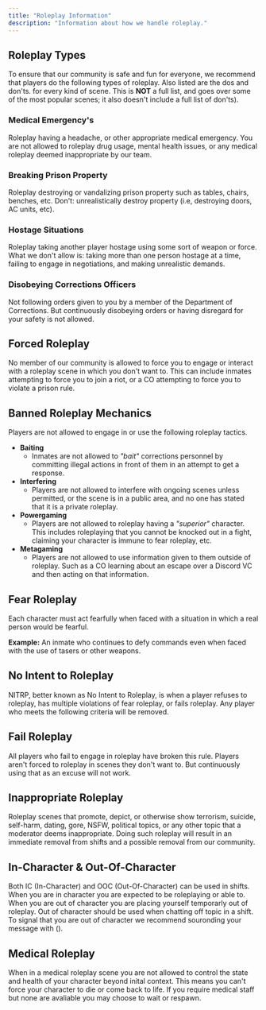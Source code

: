```yaml
---
title: "Roleplay Information"
description: "Information about how we handle roleplay."
---
```


## Roleplay Types

To ensure that our community is safe and fun for everyone, we recommend that players do the following types of roleplay. Also listed are the dos and don'ts. for every kind of scene. This is **NOT** a full list, and goes over some of the most popular scenes; it also doesn't include a full list of don'ts).

### Medical Emergency's

Roleplay having a headache, or other appropriate medical emergency. You are not allowed to roleplay drug usage, mental health issues, or any medical roleplay deemed inappropriate by our team.

### Breaking Prison Property

Roleplay destroying or vandalizing prison property such as tables, chairs, benches, etc. Don't: unrealistically destroy property (i.e, destroying doors, AC units, etc).

### Hostage Situations

Roleplay taking another player hostage using some sort of weapon or force. What we don't allow is: taking more than one person hostage at a time, failing to engage in negotiations, and making unrealistic demands.

### Disobeying Corrections Officers

Not following orders given to you by a member of the Department of Corrections. But continuously disobeying orders or having disregard for your safety is not allowed.

## Forced Roleplay

No member of our community is allowed to force you to engage or interact with a roleplay scene in which you don't want to. This can include inmates attempting to force you to join a riot, or a CO attempting to force you to violate a prison rule.

## Banned Roleplay Mechanics

Players are not allowed to engage in or use the following roleplay tactics.

- **Baiting**
  - Inmates are not allowed to _"bait"_ corrections personnel by committing illegal actions in front of them in an attempt to get a response.
- **Interfering**
  - Players are not allowed to interfere with ongoing scenes unless permitted, or the scene is in a public area, and no one has stated that it is a private roleplay.
- **Powergaming**
  - Players are not allowed to roleplay having a _"superior"_ character. This includes roleplaying that you cannot be knocked out in a fight, claiming your character is immune to fear roleplay, etc.
- **Metagaming**
  - Players are not allowed to use information given to them outside of roleplay. Such as a CO learning about an escape over a Discord VC and then acting on that information.

## Fear Roleplay

Each character must act fearfully when faced with a situation in which a real person would be fearful.

**Example:** An inmate who continues to defy commands even when faced with the use of tasers or other weapons.

## No Intent to Roleplay

NITRP, better known as No Intent to Roleplay, is when a player refuses to roleplay, has multiple violations of fear roleplay, or fails roleplay. Any player who meets the following criteria will be removed.

## Fail Roleplay

All players who fail to engage in roleplay have broken this rule. Players aren't forced to roleplay in scenes they don't want to. But continuously using that as an excuse will not work.

## Inappropriate Roleplay

Roleplay scenes that promote, depict, or otherwise show terrorism, suicide, self-harm, dating, gore, NSFW, political topics, or any other topic that a moderator deems inappropriate. Doing such roleplay will result in an immediate removal from shifts and a possible removal from our community.

## In-Character & Out-Of-Character

Both IC (In-Character) and OOC (Out-Of-Character) can be used in shifts. When you are in character you are expected to be roleplaying or able to. When you are out of character you are placing yourself temporarly out of roleplay. Out of character should be used when chatting off topic in a shift. To signal that you are out of character we recommend souronding your message with ().

## Medical Roleplay

When in a medical roleplay scene you are not allowed to control the state and health of your character beyond inital context. This means you can't force your character to die or come back to life. If you require medical staff but none are avaliable you may choose to wait or respawn.